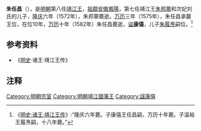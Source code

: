 '''朱任昌'''（{{bd|1532年||1582年||catIdx=Z}}），是[[明朝|明朝]]第八任[[靖江王|靖江王]]，[[祖籍|祖籍]][[安徽|安徽]][[鳳陽|鳳陽]]，第七任靖江王[[朱邦薴|朱邦薴]]和次妃刘氏的儿子，[[隆庆_(明朝)|隆庆]]六年（1572年），朱邦薴薨逝。[[万历|万历]]三年（1575年），朱任昌承襲王位，在位10年，[[万历|万历]]十年（1582年）朱任昌薨逝，[[谥|谥]]'''康僖'''，儿子[[朱履焘|朱履焘]]嗣位。<ref>《[[s:明史/卷118|明史·诸王·靖江王传]]》:“隆庆六年薨。子康僖王任昌嗣，万历十年薨。子温裕王履焘嗣，十八年薨。”</ref>

{{Ahnentafel top}}<center>
{{ahnentafel-compact5
|boxstyle_1=background-color: #ff8000;
|boxstyle_2=background-color: #ff6700;
|boxstyle_3=background-color: #ff4e00;
|boxstyle_4=background-color: #ff3500;
|boxstyle_5=background-color: #ff1c00;
|1='''靖江康僖王朱任昌'''
|2='''父：'''靖江恭惠王[[朱邦薴|朱邦薴]]
|3='''母：'''刘氏
|4='''祖父：'''靖江安肃王[[朱經扶|朱經扶]]
|5='''祖母：'''靖江安肃王次妃刘氏
|6=
|7=
|8='''曾祖父：'''靖江端懿王[[朱約麒|朱約麒]]
|9='''曾祖母：'''靖江端懿王妃杨氏
|10=
|11=
|12=
|13=
|14=
|15=
|16='''高祖父：'''靖江昭和王[[朱規裕|朱規裕]]
|17='''高祖母：'''靖江昭和王妃林氏
|18=
|19=
|20=
|21=
|22=
|23=
|24=
|25=
|26=
|27=
|28=
|29=
|30=
|31=
}}</center>
{{ahnentafel bottom}}

{{start box}}
{{s-before|父恭惠王[[朱邦薴|朱邦薴]]}}
{{s-title|[[明朝|明朝]][[明朝藩王列表_(仁祖系)|靖江王]]|1575年－1582年}}
{{s-after|子温裕王[[朱履焘|朱履焘]]}}
{{end box}}

==参考资料==
*《[[明史|明史]]·诸王·靖江王传》

==注释==
{{Reflist}}

[[Category:明朝宗室|Category:明朝宗室]]
[[Category:明朝靖江國藩王|Category:明朝靖江國藩王]]
[[Category:諡康僖|Category:諡康僖]]